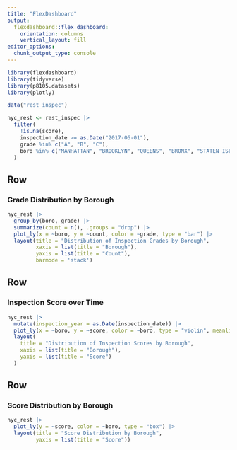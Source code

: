 ```yaml
---
title: "FlexDashboard"
output: 
  flexdashboard::flex_dashboard:
    orientation: columns
    vertical_layout: fill
editor_options: 
  chunk_output_type: console
---
```


```r
library(flexdashboard)
library(tidyverse)
library(p8105.datasets)
library(plotly)

data("rest_inspec")

nyc_rest <- rest_inspec |> 
  filter(
    !is.na(score), 
    inspection_date >= as.Date("2017-06-01"), 
    grade %in% c("A", "B", "C"),
    boro %in% c("MANHATTAN", "BROOKLYN", "QUEENS", "BRONX", "STATEN ISLAND") 
  )

```


Row {data-width=650}
-----------------------------------------------------------------------

### Grade Distribution by Borough

```r
nyc_rest |> 
  group_by(boro, grade) |> 
  summarize(count = n(), .groups = "drop") |> 
  plot_ly(x = ~boro, y = ~count, color = ~grade, type = "bar") |> 
  layout(title = "Distribution of Inspection Grades by Borough",
         xaxis = list(title = "Borough"),
         yaxis = list(title = "Count"),
         barmode = 'stack')
```

Row {data-width=350}
-----------------------------------------------------------------------

### Inspection Score over Time

```r
nyc_rest |> 
  mutate(inspection_year = as.Date(inspection_date)) |> 
  plot_ly(x = ~boro, y = ~score, color = ~boro, type = "violin", meanline = list(visible = TRUE)) |> 
  layout(
    title = "Distribution of Inspection Scores by Borough",
    xaxis = list(title = "Borough"),
    yaxis = list(title = "Score")
  )
```

Row {data-width=350}
-----------------------------------------------------------------------

### Score Distribution by Borough

```r
nyc_rest |> 
  plot_ly(y = ~score, color = ~boro, type = "box") |> 
  layout(title = "Score Distribution by Borough",
         yaxis = list(title = "Score"))

```